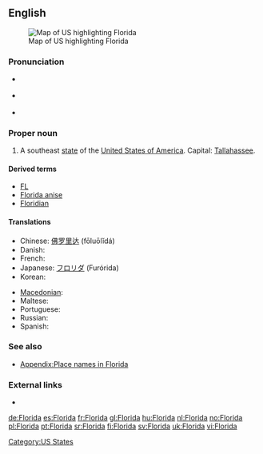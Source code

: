 {{also|florida}}
==English==
[[Image:Map of USA highlighting Florida.png|thumb|right|Map of US highlighting Florida]]

===Pronunciation===
* {{a|UK}} {{IPA|/ˈflɒɹɪdə/}}
* {{a|UK}} {{IPA|/ˈflɔɹɪdə/|/ˈflɑɹɪdə/}}
* {{audio|en-us-Florida.ogg|Audio (US)}}

===Proper noun===
{{en-proper noun}}

# A southeast [[state]] of the [[United States of America]]. Capital: [[Tallahassee]].

====Derived terms====
* [[FL]]
* [[Florida anise]]
* [[Floridian]]

====Translations====
{{trans-top|US state}}
* Chinese: [[佛罗里达]] (fōluōlĭdá)
* Danish: {{t-|da|Florida}}
* French: {{t+|fr|Floride|f}}
* Japanese: [[フロリダ]] (Furórida)
* Korean: {{t|ko|플로리다|tr=peullorida|sc=Kore}}
{{trans-mid}}
* [[Macedonian]]: {{t|mk|Флорида|f|tr=Florída|sc=Cyrl}}
* Maltese: {{t-|mt|Florida|xs=Maltese}}
* Portuguese: {{t-|pt|Flórida|f}}
* Russian: {{t-|ru|Флорида|f|tr=Florída|sc=Cyrl}}
* Spanish: {{t+|es|Florida|f}}
{{trans-bottom}}

===See also===
* [[Appendix:Place names in Florida]]

===External links===
* {{pedialite}}

[[Category:US States]]

[[de:Florida]]
[[es:Florida]]
[[fr:Florida]]
[[gl:Florida]]
[[hu:Florida]]
[[nl:Florida]]
[[no:Florida]]
[[pl:Florida]]
[[pt:Florida]]
[[sr:Florida]]
[[fi:Florida]]
[[sv:Florida]]
[[uk:Florida]]
[[vi:Florida]]